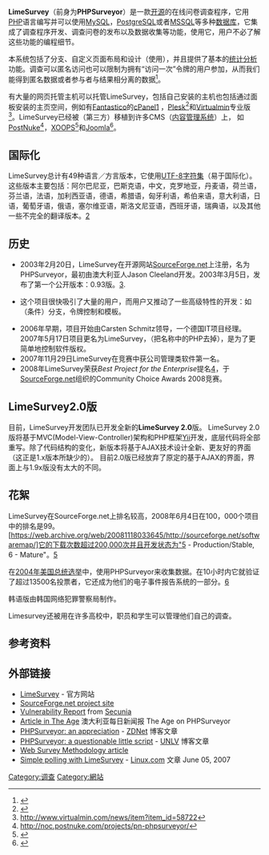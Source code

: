 {{NoteTA|G1=IT|G2=FL}}
{{Infobox Software
| name = LimeSurvey
| logo =
| screenshot =
| caption =
| author = LimeSurvey專案團隊
| developer = Carsten Schmitz, Jason Cleeland（以及其他人）
| released = {{Start date|2003|02|20}}
| language = 50種語言與方言
| genre =
| license = [[GNU通用公共许可证|GNU通用公共许可证]]
| website = [http://www.LimeSurvey.org/ www.limesurvey.org]
}}
'''LimeSurvey'''（前身为'''PHPSurveyor'''）是一款[[open_source|开源]]的在线问卷调查程序，它用[[PHP|PHP]]语言编写并可以使用[[MySQL|MySQL]]，[[PostgreSQL|PostgreSQL]]或者[[MSSQL|MSSQL]]等多种[[数据库|数据库]]，它集成了调查程序开发、调查问卷的发布以及数据收集等功能，使用它，用户不必了解这些功能的编程细节。

本系统包括了分支、自定义页面布局和设计（使用{{link-en|web template system|web template system}}），并且提供了基本的[[统计|统计分析]]功能。调查可以匿名访问也可以限制为拥有“访问一次”令牌的用户参加，从而我们能得到匿名数据或者参与者与结果相分离的数据<ref>{{Cite web |url=http://www.limesurvey.org/content/view/41/55/lang,en/ |title=存档副本 |accessdate=2018-02-08 |archive-date=2007-08-20 |archive-url=https://web.archive.org/web/20070820185121/http://www.limesurvey.org/content/view/41/55/lang,en/ |dead-url=no }}</ref>。

有大量的网页托管主机可以托管LimeSurvey，包括自己安装的主机也包括通过面板安装的主页空间，例如有[[Fantastico|Fantastico]]的[[cPanel|cPanel]][http://netenberg.com/fantastico_scripts.php] {{Wayback|url=http://netenberg.com/fantastico_scripts.php |date=20101111131905 }}，[[Plesk|Plesk]]<ref>{{Cite web |url=http://www.swsoft.com/en/products/plesk/addons/#app-lin |title=存档副本 |access-date=2008-12-28 |archive-url=https://web.archive.org/web/20081201112445/http://www.swsoft.com/en/products/plesk/addons/#app-lin |archive-date=2008-12-01 |dead-url=yes }}</ref>和[[Virtualmin|Virtualmin]]专业版<ref>http://www.virtualmin.com/news/item?item_id=58722{{dead link|date=2017年11月 |bot=InternetArchiveBot |fix-attempted=yes }}</ref>。LimeSurvey已经被（第三方）移植到许多CMS（[[内容管理系统|内容管理系统]]）上， 如[[PostNuke|PostNuke]]<ref>http://noc.postnuke.com/projects/pn-phpsurveyor/{{dead link|date=2017年11月 |bot=InternetArchiveBot |fix-attempted=yes }}</ref>，[[XOOPS|XOOPS]]<ref>{{Cite web |url=http://www.xoops.org/modules/news/article.php?storyid=1904 |title=存档副本 |accessdate=2008-12-28 |archive-date=2020-09-25 |archive-url=https://web.archive.org/web/20200925100847/https://xoops.org/modules/news/article.php?storyid=1904 |dead-url=no }}</ref>和[[Joomla|Joomla]]<ref>{{Cite web |url=http://extensions.joomla.org/component/option,com_mtree/task,viewlink/link_id,3373/Itemid,35/ |title=存档副本 |accessdate=2008-12-28 |archive-date=2007-12-08 |archive-url=https://web.archive.org/web/20071208112647/http://extensions.joomla.org/component/option%2Ccom_mtree/task%2Cviewlink/link_id%2C3373/Itemid%2C35/ |dead-url=no }}</ref>。

== 国际化 ==
LimeSurvey总计有49种语言／方言版本，它使用[[UTF-8|UTF-8]][[字符集|字符集]]（易于国际化）。这些版本主要包括：阿尔巴尼亚，巴斯克语，中文，克罗地亚，丹麦语，荷兰语，芬兰语，法语，加利西亚语，德语，希腊语，匈牙利语，希伯来语，意大利语，日语，葡萄牙语，俄语，塞尔维亚语，斯洛文尼亚语，西班牙语，瑞典语，以及其他一些不完全的翻译版本。[https://web.archive.org/web/20090508143702/http://www.limesurvey.org/component/option,com_wrapper/Itemid,79/lang,en/]

== 历史 ==
*2003年2月20日，LimeSurvey在开源网站[[SourceForge.net|SourceForge.net]]上注册，名为PHPSurveyor，最初由澳大利亚人Jason Cleeland开发。2003年3月5日，发布了第一个公开版本：0.93版。[https://web.archive.org/web/20090624015547/http://sourceforge.net/forum/forum.php?forum_id=257903].

*这个项目很快吸引了大量的用户，而用户又推动了一些高级特性的开发：如（条件）分支，令牌控制和模板。

*2006年早期，项目开始由Carsten Schmitz领导，一个德国IT项目经理。2007年5月17日项目更名为LimeSurvey，（把名称中的PHP去掉），是为了更简单地控制软件版权。
*2007年11月29日LimeSurvey在{{link-en|Les Trophées du Libre|Les Trophées du Libre}}竞赛中获公司管理类软件第一名。
*2008年LimeSurvey荣获''Best Project for the Enterprise''提名[https://web.archive.org/web/20080828050825/http://sourceforge.net/community/cca08-finalists]，于[[SourceForge.net|SourceForge.net]]组织的Community Choice Awards 2008竞赛。

== LimeSurvey2.0版 ==
目前，LimeSurvey开发团队已开发全新的'''LimeSurvey 2.0'''版。 LimeSurvey 2.0版将基于MVC(Model-View-Controller)架构和PHP框架[[Yii|Yii]]开发，底层代码将全部重写。除了代码结构的变化，新版本将基于AJAX技术设计全新、更友好的界面（这正是1.x版本所缺少的）。
目前2.0版已经放弃了原定的基于AJAX的界面，界面上与1.9x版没有太大的不同。

== 花絮 ==

LimeSurvey在SourceForge.net上排名较高，2008年6月4日在100，000个项目中的排名是99。[https://web.archive.org/web/20081118033645/http://sourceforge.net/softwaremap/]它的下载次数超过200,000次并且开发状态为"5 - Production/Stable, 6 - Mature"。[http://sourceforge.net/projects/limesurvey/] {{Wayback|url=http://sourceforge.net/projects/limesurvey/ |date=20210126173840 }}

在[[2004年美国总统选举|2004年美国总统选举]]中，{{lang|en|投票验证基金会}}使用PHPSurveyor来收集{{tsl|en|2004 U.S. presidential election controversy and irregularities|2004年美國選舉投票爭議|异态投票}}数据。在10小时内它就验证了超过13500名投票者，它还成为他们的电子事件报告系统的一部分。[https://web.archive.org/web/20120205065348/http://www.verifiedvoting.org/article.php?id=5207]

韩语版由韩国网络犯罪警察局制作。

Limesurvey还被用在许多高校中，职员和学生可以管理他们自己的调查。

==参考资料==
{{Reflist}}

==外部链接==
{{portal|Free software|Free Software Portal Logo.svg}}
* [http://www.LimeSurvey.org LimeSurvey] {{Wayback|url=http://www.limesurvey.org/ |date=20210202094337 }} - 官方网站
* [http://SourceForge.net/projects/limesurvey/ SourceForge.net project site] {{Wayback|url=http://sourceforge.net/projects/limesurvey/ |date=20210126173840 }}
* [http://secunia.com/product/6691/ Vulnerability Report] {{Wayback|url=http://secunia.com/product/6691/ |date=20080724130008 }} from [[Secunia|Secunia]]
* [http://www.theage.com.au/news/Breaking/Aust-open-source-app-plays-role-in-US-poll/2004/11/03/1099362192234.html Article in The Age] {{Wayback|url=http://www.theage.com.au/news/Breaking/Aust-open-source-app-plays-role-in-US-poll/2004/11/03/1099362192234.html |date=20160724152742 }} 澳大利亚每日新闻报 The Age on PHPSurveyor
* [https://web.archive.org/web/20091121133112/http://blogs.zdnet.com/Murphy/?p=513 PHPSurveyor: an appreciation] - [[ZDNet|ZDNet]] 博客文章
* [https://web.archive.org/web/20081210181956/http://blog.uwinnipeg.ca/unlvref/archives/000540.html PHPSurveyor: a questionable little script] - [[University_of_Nevada,_Las_Vegas|UNLV]] 博客文章
* [http://www.websm.org/index.php?fl=1&nt=2&m2w=Guides,%20codes,%20best%20practice&sid=1 Web Survey Methodology article] {{Wayback|url=http://www.websm.org/index.php?fl=1&nt=2&m2w=Guides,%20codes,%20best%20practice&sid=1 |date=20181006031941 }}
* [https://web.archive.org/web/20090209085053/http://www.linux.com/articles/62327 Simple polling with LimeSurvey] - [[Linux.com|Linux.com]] 文章 June 05, 2007

[[Category:调查|Category:调查]]
[[Category:網站|Category:網站]]